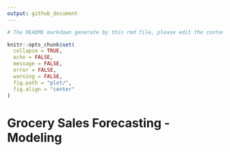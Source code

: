 ```yaml
---
output: github_document
---
```


```r
# The README markdown generate by this rmd file, please edit the content within this R markdown.

knitr::opts_chunk$set(
  collapse = TRUE,
  echo = FALSE,
  message = FALSE,
  error = FALSE,
  warning = FALSE,
  fig.path = "plot/",
  fig.align = "center"
)
```

# Grocery Sales Forecasting - Modeling